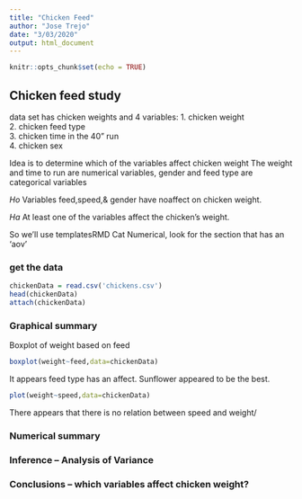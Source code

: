 ```yaml
---
title: "Chicken Feed"
author: "Jose Trejo"
date: "3/03/2020"
output: html_document
---
```


```r
knitr::opts_chunk$set(echo = TRUE)

```

##  Chicken feed study  

data set has chicken weights and 4 variables:
  1.  chicken weight  
  2.  chicken feed type  
  3.  chicken time in the 40" run  
  4.  chicken sex   

Idea is to determine which of the variables affect chicken weight 
The weight and time to run are numerical variables, gender and feed type are categorical variables

$Ho$ Variables feed,speed,& gender have noaffect on chicken weight.

$Ha$ At least one of the variables affect the chicken's weight. 

So we'll use templatesRMD Cat Numerical, look for the section that has an 'aov'

<!-- This question is like a bunch of t-tests, but instead of doing the t-test a bunch of times we use ANOVA to do all the comparisons at once!  !-->

### get the data

```r
chickenData = read.csv('chickens.csv')
head(chickenData)
attach(chickenData)
```

### Graphical summary

<!-- plot chicken weight against each of the three explanatory variables.  Weight against a categorial varable is a boxplot, weight against a numerical variable is a scatter plot !-->

Boxplot of weight based on feed 

```r
boxplot(weight~feed,data=chickenData)
```

It appears feed type has an affect. Sunflower appeared to be the best.

```r
plot(weight~speed,data=chickenData)
```

There appears that there is no relation between speed and weight/

### Numerical summary







### Inference -- Analysis of Variance



###  Conclusions  -- which variables affect chicken weight?





